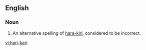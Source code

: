 ==English==

===Noun===
{{en-noun|-}}

# An alternative spelling of [[hara-kiri]], considered to be incorrect.

[[vi:hari-kari]]